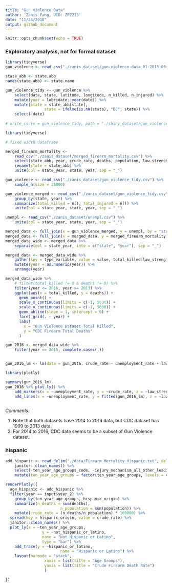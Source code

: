 ```yaml
---
title: "Gun Violence Data"
author: 'Zanis Fang, UID: ZF2213'
date: "11/25/2018"
output: github_document
---
```


```r
knitr::opts_chunk$set(echo = TRUE)
```

### Exploratory analysis, not for formal dataset

```r

library(tidyverse)
gun_violence <- read_csv("./zanis_dataset/gun-violence-data_01-2013_03-2018.csv")

state_abb <- state.abb
names(state_abb) <- state.name

gun_violence_tidy <- gun_violence %>% 
	select(date, state, latitude, longitude, n_killed, n_injured) %>% 
	mutate(year = lubridate::year(date)) %>% 
	mutate(state = state_abb[state],
				 state = ifelse(is.na(state), "DC", state)) %>% 
	select(-date)
	
# write_csv(x = gun_violence_tidy, path = "./shiny_dataset/gun_violence_tidy.csv")

```


```r
library(tidyverse)

# fixed width dataframe

merged_firearm_mortality <-
	read_csv("./zanis_dataset/merged_firearm_mortality.csv") %>%
	select(state_abb, year, crude_rate, deaths, population, law_strength) %>%
	rename(state = state_abb) %>% 
	unite(col = state_year, state, year, sep = "_")

gun_violence <- read_csv("./zanis_dataset/gun_violence_tidy.csv") %>% 
	sample_n(size = 25000)

gun_violence_merged <- read_csv("./zanis_dataset/gun_violence_tidy.csv") %>%
	group_by(state, year) %>%
	summarize(total_killed = n(), total_injured = n()) %>% 
	unite(col = state_year, state, year, sep = "_")

unempl <- read_csv("./zanis_dataset/unempl.csv") %>% 
	unite(col = state_year, state, year, sep = "_")

merged_data <- full_join(x = gun_violence_merged, y = unempl, by = "state_year")
merged_data <- full_join(x = merged_data, y = merged_firearm_mortality, by = "state_year")
merged_data_wide <- merged_data %>% 
	separate(col = state_year, into = c("state", "year"), sep = "_")

merged_data <- merged_data_wide %>% 
	gather(key = type_variable, value = value, total_killed:law_strength) %>% 
	mutate(year = as.numeric(year)) %>% 
	arrange(year)

merged_data_wide %>%
	# filter(total_killed != 0 & deaths != 0) %>% 
	filter(year <= 2016, year >= 2013) %>% 
	ggplot(aes(x = total_killed, y = deaths)) +
	  geom_point() +
	  scale_x_continuous(limits = c(-1, 5000)) +
	  scale_y_continuous(limits = c(-1, 5000)) +
	  geom_abline(slope = 1, intercept = 0) +
	  facet_grid(. ~ year) +
	  labs(
	  	x = "Gun Violence Dataset Total Killed",
	  	y = "CDC Firearm Total Deaths"
	  )


```

```r
gun_2016 <- merged_data_wide %>% 
	filter(year == 2016, complete.cases(.))


gun_2016_lm <- lm(data = gun_2016, crude_rate ~ unemployment_rate + law_strength + population)

library(plotly)

summary(gun_2016_lm)
gun_2016 %>% plot_ly() %>% 
	add_markers(x = ~unemployment_rate, y = ~crude_rate, z = ~law_strength) %>% 
	add_lines(x = ~unemployment_rate, y = fitted(gun_2016_lm), z = ~law_strength)



```

*Comments:*

1. Note that both datasets have 2014 to 2016 data, but CDC dataset has 1999 to 2013 data.
2. For 2014 to 2016, CDC data seems to be a subset of Gun Violence dataset.


### hispanic

```r

add_hispanic <- read_delim("./data/Firearm Mortality_Hispanic.txt", delim = "\t") %>%
	janitor::clean_names() %>% 
	select(-ten_year_age_groups_code, -injury_mechanism_all_other_leading_causes_code, -notes, -hispanic_origin_code, death_cause = injury_mechanism_all_other_leading_causes) %>% 
	mutate(ten_year_age_groups = factor(ten_year_age_groups, levels = c("1-4 years", "5-14 years", "15-24 years", "25-34 years", "35-44 years", "45-54 years", "55-64 years", "65-74 years", "75-84 years", "85+ years")))

renderPlotly({
  age_hispanic <- add_hispanic %>% 
  filter(year == input$year_2) %>% 
	group_by(ten_year_age_groups, hispanic_origin) %>%
	summarize(n_deaths = sum(deaths),
						n_population = sum(population)) %>% 
	mutate(crude_rate = (n_deaths/n_population) * 100000) %>% 
  spread(key = hispanic_origin, value = crude_rate) %>%
  janitor::clean_names() %>% 
  plot_ly(x = ~ten_year_age_groups,
  				y = ~not_hispanic_or_latino,
  				name = "Not Hispanic or Latino",
  				type = "bar") %>% 
  	add_trace(y = ~hispanic_or_latino,
  						name = "Hispanic or Latino") %>% 
  	layout(barmode = "stack",
  				 xaxis = list(title = "Age Groups"),
  				 yaxis = list(title = "Crude Firearm Death Rate")
  				 )

})

```

